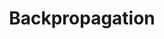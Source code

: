 ---
title: Backpropagation
description: Backpropagation description
publishedDate: 2024-05-05
keywords: []
tag: Neural Networks
series: Deep Learning Algorithms
published: false
---